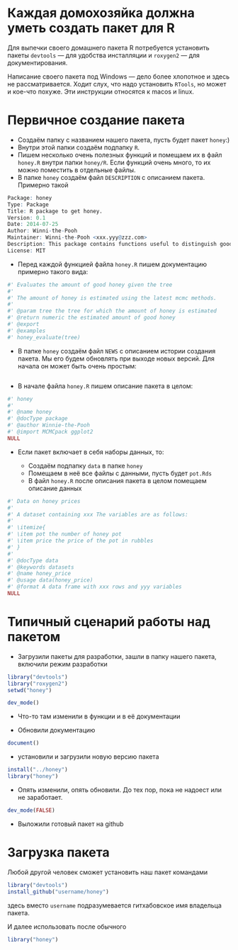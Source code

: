 Каждая домохозяйка должна уметь создать пакет для R
===================

Для выпечки своего домашнего пакета R потребуется установить пакеты `devtools` --- для удобства инсталляции и `roxygen2` --- для документирования.

Написание своего пакета под Windows --- дело более хлопотное и здесь не рассматривается. Ходит слух, что надо установить `RTools`, но может и кое-что похуже. Эти инструкции относятся к macos и linux. 

# Первичное создание пакета

* Создаём папку с названием нашего пакета, пусть будет пакет `honey`:)
* Внутри этой папки создаём подпапку `R`.
* Пишем несколько очень полезных функций и помещаем их в файл `honey.R` внутри папки `honey/R`. Если функций очень много, то их можно поместить в отдельные файлы.
* В папке `honey` создаём файл `DESCRIPTION` с описанием пакета. Примерно такой
```r
Package: honey
Type: Package
Title: R package to get honey.
Version: 0.1
Date: 2014-07-25
Author: Winni-the-Pooh
Maintainer: Winni-the-Pooh <xxx.yyy@zzz.com>
Description: This package contains functions useful to distinguish good and bad bees.
License: MIT
```
* Перед каждой функцией файла `honey.R` пишем документацию примерно такого вида:

```r
#' Evaluates the amount of good honey given the tree
#'
#' The amount of honey is estimated using the latest mcmc methods.
#'
#' @param tree the tree for which the amount of honey is estimated
#' @return numeric the estimated amount of good honey
#' @export
#' @examples
#' honey_evaluate(tree)
```

* В папке `honey` создаём файл `NEWS` с описанием истории создания пакета. Мы его будем обновлять при выходе новых версий. Для начала он может быть очень простым:
```r

```

* В начале файла `honey.R` пишем описание пакета в целом:


```r
#' honey
#'
#' @name honey
#' @docType package
#' @author Winnie-the-Pooh 
#' @import MCMCpack ggplot2
NULL
```

* Если пакет включает в себя наборы данных, то:

    * Создаём подпапку `data` в папке `honey`
    * Помещаем в неё все файлы с данными, пусть будет `pot.Rds`
    * В файл `honey.R` после описания пакета в целом помещаем описание данных
  
```r
#' Data on honey prices
#'
#' A dataset containing xxx The variables are as follows:
#'
#' \itemize{
#' \item pot the number of honey pot
#' \item price the price of the pot in rubbles
#' }
#'
#' @docType data
#' @keywords datasets
#' @name honey_price
#' @usage data(honey_price)
#' @format A data frame with xxx rows and yyy variables
NULL
```

# Типичный сценарий работы над пакетом

* Загрузили пакеты для разработки, зашли в папку нашего пакета, включили режим разработки
```r
library("devtools")
library("roxygen2")
setwd("honey")

dev_mode()
```

* Что-то там изменили в функции и в её документации

* Обновили документацию
```r
document()
```

* установили и загрузили новую версию пакета
```r

install("../honey")
library("honey")
```

* Опять изменили, опять обновили. До тех пор, пока не надоест или не заработает.
```r
dev_mode(FALSE)
```


* Выложили готовый пакет на github

# Загрузка пакета 

Любой другой человек сможет установить наш пакет командами
```r
library("devtools")
install_github("username/honey")
```
здесь вместо `username` подразумевается гитхабовское имя владельца пакета.

И далее использовать после обычного
```r
library("honey")
```




